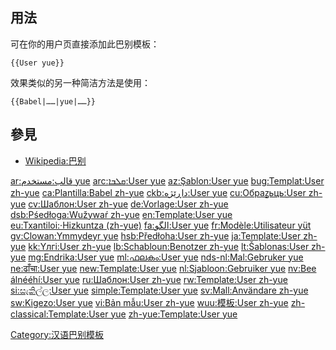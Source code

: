 <noinclude>{{template doc page viewed directly}}</noinclude>
<!-- 在本行下編輯模板說明 -->
{{high-use|1370}}
== 用法 ==
可在你的用户页直接添加此巴别模板：
<pre>{{User yue}}</pre>

效果类似的另一种简洁方法是使用<code>{{tl|Babel}}</code>：
<pre>
{{Babel|……|yue|……}}
</pre>
== 參見 ==
* [[Wikipedia:巴别]]
<includeonly>
<!-- 本行下加入模板的分類 -->
[[Category:汉语巴别模板]]
<!-- 本行下加入模板的跨語言鏈接 -->
[[ar:قالب:مستخدم yue]]
[[arc:ܩܠܒܐ:User yue]]
[[az:Şablon:User yue]]
[[bug:Templat:User zh-yue]]
[[ca:Plantilla:Babel zh-yue]]
[[ckb:داڕێژە:User yue]]
[[cu:Обраꙁьць:User zh-yue]]
[[cv:Шаблон:User zh-yue]]
[[de:Vorlage:User zh-yue]]
[[dsb:Pśedłoga:Wužywaŕ zh-yue]]
[[en:Template:User yue]]
[[eu:Txantiloi:·Hizkuntza (zh-yue)]]
[[fa:الگو:User yue]]
[[fr:Modèle:Utilisateur yüt]]
[[gv:Clowan:Ymmydeyr yue]]
[[hsb:Předłoha:User zh-yue]]
[[ja:Template:User zh-yue]]
[[kk:Үлгі:User zh-yue]]
[[lb:Schabloun:Benotzer zh-yue]]
[[lt:Šablonas:User zh-yue]]
[[mg:Endrika:User yue]]
[[ml:ഫലകം:User yue]]
[[nds-nl:Mal:Gebruker yue]]
[[ne:ढाँचा:User yue]]
[[new:Template:User yue]]
[[nl:Sjabloon:Gebruiker yue]]
[[nv:Bee álnééhí:User yue]]
[[ru:Шаблон:User zh-yue]]
[[rw:Template:User zh-yue]]
[[si:සැකිල්ල:User yue]]
[[simple:Template:User yue]]
[[sv:Mall:Användare zh-yue]]
[[sw:Kigezo:User yue]]
[[vi:Bản mẫu:User zh-yue]]
[[wuu:模板:User zh-yue]]
[[zh-classical:Template:User yue]]
[[zh-yue:Template:User yue]]
</includeonly>